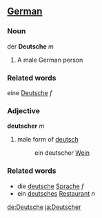 ==[[German]]==
===Noun===
der '''Deutsche''' ''m''

# A male German person

===Related words===
eine [[Deutsche]] ''f''

===Adjective===

'''deutscher''' ''m''

#male form of [[deutsch]]
#:ein deutscher [[Wein]]

===Related words===
*die [[deutsche]] [[Sprache]] ''f''
*ein [[deutsches]] [[Restaurant]] ''n''

[[de:Deutsche]]
[[ja:Deutscher]]